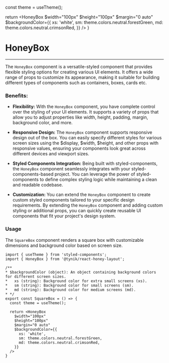 

  const theme = useTheme();

  return <HoneyBox
    $width="100px"
    $height="100px"
    $margin="0 auto"
    $backgroundColor={{
      xs: 'white',
      sm: theme.colors.neutral.forestGreen,
      md: theme.colors.neutral.crimsonRed,
    }}
  />
}

# HoneyBox

---

The `HoneyBox` component is a versatile-styled component that provides flexible styling options for creating various UI
elements. It offers a wide range of props to customize its appearance, making it
suitable for building different types of components such as containers, boxes, cards etc.

### Benefits:

* **Flexibility:** With the `HoneyBox` component, you have complete control over the
styling of your UI elements. It supports a variety of props that allow you to adjust
properties like width, height, padding, margin, background color, and more.

* **Responsive Design:** The `HoneyBox` component supports responsive design out of the box. You can easily
specify different styles for various screen sizes using the $display, $width, $height,
and other props with responsive values, ensuring your components look great across
different devices and viewport sizes.

* **Styled Components Integration:** Being built with styled-components,
the `HoneyBox` component seamlessly integrates with your styled-components-based project.
You can leverage the power of styled-components to define complex styling logic while maintaining a clean and readable codebase.

* **Customization:** You can extend the `HoneyBox` component to create custom styled components
tailored to your specific design requirements. By extending the `HoneyBox` component and
adding custom styling or additional props, you can quickly create reusable UI components
that fit your project's design system.

### Usage

The `SquareBox` component renders a square box with customizable dimensions and background color based on screen size.

<SquareBox/>

~~~tsx
import { useTheme } from 'styled-components';
import { HoneyBox } from '@tynik/react-honey-layout';

/**
* $backgroundColor (object): An object containing background colors for different screen sizes.
*   xs (string): Background color for extra small screens (xs).
*   sm (string): Background color for small screens (sm).
*   md (string): Background color for medium screens (md).
* */
export const SquareBox = () => {
  const theme = useTheme();

  return <HoneyBox
    $width="100px"
    $height="100px"
    $margin="0 auto"
    $backgroundColor={{
      xs: 'white',
      sm: theme.colors.neutral.forestGreen,
      md: theme.colors.neutral.crimsonRed,
    }}
  />
}
~~~


